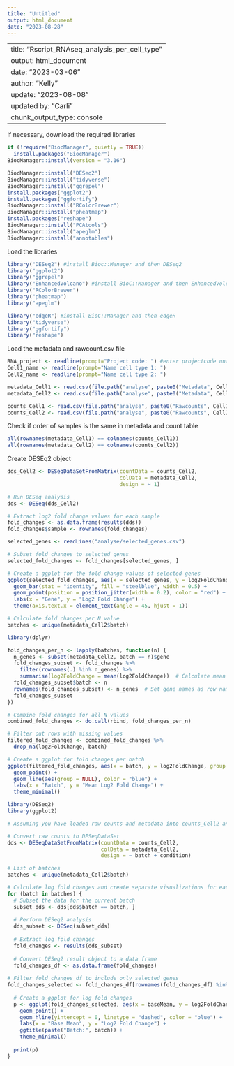 ```yaml
---
title: "Untitled"
output: html_document
date: "2023-08-28"
---
```

---
title: "Rscript_RNAseq_analysis_per_cell_type"
output: html_document
date: "2023-03-06"
author: "Kelly"
update: "2023-08-08"
updated by: "Carli"
  chunk_output_type: console
---
If necessary, download the required libraries
```r
if (!require("BiocManager", quietly = TRUE))
  install.packages("BiocManager")
BiocManager::install(version = "3.16")

BiocManager::install("DESeq2")
BiocManager::install("tidyverse")
BiocManager::install("ggrepel")
install.packages("ggplot2")
install.packages("ggfortify")
BiocManager::install("RColorBrewer")
BiocManager::install("pheatmap")
install.packages("reshape")
BiocManager::install("PCAtools")
BiocManager::install("apeglm")
BiocManager::install("annotables")
```

Load the libraries
```r
library("DESeq2") #install Bioc::Manager and then DESeq2
library("ggplot2")
library("ggrepel")
library("EnhancedVolcano") #install BioC::Manager and then EnhancedVolcano
library("RColorBrewer")
library("pheatmap")
library("apeglm")

library("edgeR") #install BioC::Manager and then edgeR
library("tidyverse")
library("ggfortify")
library("reshape")
```

Load the metadata and rawcount.csv file
```r
RNA_project <- readline(prompt="Project code: ") #enter projectcode until second dash
Cell1_name <- readline(prompt="Name cell type 1: ")
Cell2_name <- readline(prompt="Name cell type 2: ")

metadata_Cell1 <- read.csv(file.path("analyse", paste0("Metadata", Cell1_name, ".csv")), row.names = 1)
metadata_Cell2 <- read.csv(file.path("analyse", paste0("Metadata", Cell2_name, ".csv")), row.names = 1)

counts_Cell1 <- read.csv(file.path("analyse", paste0("Rawcounts", Cell1_name, ".csv")), row.names = 1)
counts_Cell2 <- read.csv(file.path("analyse", paste0("Rawcounts", Cell2_name, ".csv")), row.names = 1)
```

Check if order of samples is the same in metadata and count table
```r
all(rownames(metadata_Cell1) == colnames(counts_Cell1))
all(rownames(metadata_Cell2) == colnames(counts_Cell2))
```

Create DESEq2 object
```r
dds_Cell2 <- DESeqDataSetFromMatrix(countData = counts_Cell2, 
                                    colData = metadata_Cell2, 
                                    design = ~ 1) 

# Run DESeq analysis
dds <- DESeq(dds_Cell2)

# Extract log2 fold change values for each sample
fold_changes <- as.data.frame(results(dds))
fold_changes$sample <- rownames(fold_changes)

selected_genes <- readLines("analyse/selected_genes.csv")

# Subset fold_changes to selected genes
selected_fold_changes <- fold_changes[selected_genes, ]

# Create a ggplot for the fold change values of selected genes
ggplot(selected_fold_changes, aes(x = selected_genes, y = log2FoldChange)) +
  geom_bar(stat = "identity", fill = "steelblue", width = 0.5) +
  geom_point(position = position_jitter(width = 0.2), color = "red") +  # Individual data points
  labs(x = "Gene", y = "Log2 Fold Change") +
  theme(axis.text.x = element_text(angle = 45, hjust = 1))
```
```r

# Calculate fold changes per N value
batches <- unique(metadata_Cell2$batch)

library(dplyr)

fold_changes_per_n <- lapply(batches, function(n) {
  n_genes <- subset(metadata_Cell2, batch == n)$gene
  fold_changes_subset <- fold_changes %>%
    filter(rownames(.) %in% n_genes) %>%
    summarise(log2FoldChange = mean(log2FoldChange))  # Calculate mean fold change
  fold_changes_subset$batch <- n
  rownames(fold_changes_subset) <- n_genes  # Set gene names as row names
  fold_changes_subset
})

# Combine fold changes for all N values
combined_fold_changes <- do.call(rbind, fold_changes_per_n)

# Filter out rows with missing values
filtered_fold_changes <- combined_fold_changes %>%
  drop_na(log2FoldChange, batch)

# Create a ggplot for fold changes per batch
ggplot(filtered_fold_changes, aes(x = batch, y = log2FoldChange, group = rownames(filtered_fold_changes))) +
  geom_point() +
  geom_line(aes(group = NULL), color = "blue") +
  labs(x = "Batch", y = "Mean Log2 Fold Change") +
  theme_minimal()
```

```r

library(DESeq2)
library(ggplot2)

# Assuming you have loaded raw counts and metadata into counts_Cell2 and metadata_Cell2

# Convert raw counts to DESeqDataSet
dds <- DESeqDataSetFromMatrix(countData = counts_Cell2,
                              colData = metadata_Cell2,
                              design = ~ batch + condition)

# List of batches
batches <- unique(metadata_Cell2$batch)

# Calculate log fold changes and create separate visualizations for each batch
for (batch in batches) {
  # Subset the data for the current batch
  subset_dds <- dds[dds$batch == batch, ]
  
  # Perform DESeq2 analysis
  dds_subset <- DESeq(subset_dds)
  
  # Extract log fold changes
  fold_changes <- results(dds_subset)
  
  # Convert DESeq2 result object to a data frame
  fold_changes_df <- as.data.frame(fold_changes)
  
# Filter fold_changes_df to include only selected genes
fold_changes_selected <- fold_changes_df[rownames(fold_changes_df) %in% selected_genes, ]
  
  # Create a ggplot for log fold changes
  p <- ggplot(fold_changes_selected, aes(x = baseMean, y = log2FoldChange)) +
    geom_point() +
    geom_hline(yintercept = 0, linetype = "dashed", color = "blue") +
    labs(x = "Base Mean", y = "Log2 Fold Change") +
    ggtitle(paste("Batch:", batch)) +
    theme_minimal()
  
  print(p)
}

```
